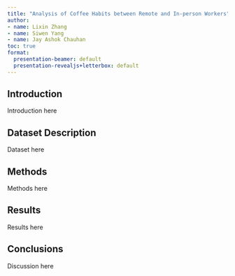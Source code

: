 ```yaml
---
title: "Analysis of Coffee Habits between Remote and In-person Workers"
author: 
- name: Lixin Zhang
- name: Siwen Yang
- name: Jay Ashok Chauhan
toc: true
format:
  presentation-beamer: default
  presentation-revealjs+letterbox: default
---
```


## Introduction

Introduction here

## Dataset Description

Dataset here

## Methods

Methods here

## Results

Results here

## Conclusions

Discussion here